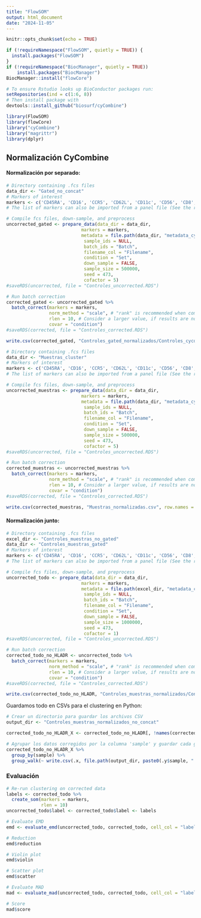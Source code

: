 ---
title: "FlowSOM"
output: html_document
date: "2024-11-05"
---

```{r setup, include=FALSE}
knitr::opts_chunk$set(echo = TRUE)
```

```{r cars}
if (!requireNamespace("FlowSOM", quietly = TRUE)) {
  install.packages("FlowSOM")
}
if (!requireNamespace("BiocManager", quietly = TRUE))
    install.packages("BiocManager")
BiocManager::install("flowCore")

# To ensure Rstudio looks up BioConductor packages run:
setRepositories(ind = c(1:6, 8))
# Then install package with
devtools::install_github("biosurf/cyCombine")
```

```{r}
library(FlowSOM)
library(flowCore)
library("cyCombine")
library("magrittr")
library(dplyr)
```

## Normalización CyCombine

#### Normalización por separado:

```{r}
# Directory containing .fcs files
data_dir <- "Gated_no_concat"
# Markers of interest
markers <- c('CD45RA', 'CD16', 'CCR5', 'CD62L', 'CD11c', 'CD56', 'CD8', 'CCR7', 'CD123', 'CD161', 'IgD', 'CD3', 'CD20', 'IgM', 'IgG', 'CD28', 'CCR6', 'CXCR5', 'PD1', 'CD141', 'CD57', 'CD14', 'CD11b', 'TCRG/D', 'PDL1', 'CD4', 'CD24', 'CD95', 'CD25', 'CXCR3', 'CD27', 'CD1c', 'CD19', 'CD127', 'HLADR', 'CD38')
# The list of markers can also be imported from a panel file (See the reference manual for an example)

# Compile fcs files, down-sample, and preprocess
uncorrected_gated <- prepare_data(data_dir = data_dir,
                            markers = markers,
                            metadata = file.path(data_dir, "metadata_cycombine_gated.xlsx"), # Can also be .csv file or data.frame object
                             sample_ids = NULL,
                             batch_ids = "Batch",
                             filename_col = "Filename",
                             condition = "Set",
                             down_sample = FALSE,
                             sample_size = 500000,
                             seed = 473,
                             cofactor = 5) 
#saveRDS(uncorrected, file = "Controles_uncorrected.RDS")

# Run batch correction
corrected_gated <- uncorrected_gated %>%
  batch_correct(markers = markers,
                norm_method = "scale", # "rank" is recommended when combining data with heavy batch effects
                rlen = 10, # Consider a larger value, if results are not convincing (e.g. 100)
                covar = "condition")
#saveRDS(corrected, file = "Controles_corrected.RDS")

write.csv(corrected_gated, "Controles_gated_normalizados/Controles_cycombine_corrected.csv", row.names = FALSE)
```

```{r}
# Directory containing .fcs files
data_dir <- "Muestras_cluster"
# Markers of interest
markers <- c('CD45RA', 'CD16', 'CCR5', 'CD62L', 'CD11c', 'CD56', 'CD8', 'CCR7', 'CD123', 'CD161', 'IgD', 'CD3', 'CD20', 'IgM', 'IgG', 'CD28', 'CCR6', 'CXCR5', 'PD1', 'CD141', 'CD57', 'CD14', 'CD11b', 'TCRG/D', 'PDL1', 'CD4', 'CD24', 'CD95', 'CD25', 'CXCR3', 'CD27', 'CD1c', 'CD19', 'CD127', 'HLADR', 'CD38')
# The list of markers can also be imported from a panel file (See the reference manual for an example)

# Compile fcs files, down-sample, and preprocess
uncorrected_muestras <- prepare_data(data_dir = data_dir,
                            markers = markers,
                            metadata = file.path(data_dir, "metadata_cycombine_muestras.xlsx"), # Can also be .csv file or data.frame object
                             sample_ids = NULL,
                             batch_ids = "Batch",
                             filename_col = "Filename",
                             condition = "Set",
                             down_sample = FALSE,
                             sample_size = 500000,
                             seed = 473,
                             cofactor = 5) 
#saveRDS(uncorrected, file = "Controles_uncorrected.RDS")

# Run batch correction
corrected_muestras <- uncorrected_muestras %>%
  batch_correct(markers = markers,
                norm_method = "scale", # "rank" is recommended when combining data with heavy batch effects
                rlen = 10, # Consider a larger value, if results are not convincing (e.g. 100)
                covar = "condition")
#saveRDS(corrected, file = "Controles_corrected.RDS")

write.csv(corrected_muestras, "Muestras_normalizadas.csv", row.names = FALSE)
```

#### Normalización junto:

```{r}
# Directory containing .fcs files
excel_dir <- "Controles_muestras_no_gated"
data_dir <- "Controles_muestras_gated"
# Markers of interest
markers <- c('CD45RA', 'CD16', 'CCR5', 'CD62L', 'CD11c', 'CD56', 'CD8', 'CCR7', 'CD123', 'CD161', 'IgD', 'CD3', 'CD20', 'IgM', 'IgG', 'CD28', 'CCR6', 'CXCR5', 'PD1', 'CD141', 'CD57', 'CD14', 'CD11b', 'TCRG/D', 'PDL1', 'CD4', 'CD24', 'CD95', 'CD25', 'CXCR3', 'CD27', 'CD1c', 'CD19', 'CD127', 'HLADR', 'CD38')
# The list of markers can also be imported from a panel file (See the reference manual for an example)

# Compile fcs files, down-sample, and preprocess
uncorrected_todo <- prepare_data(data_dir = data_dir,
                            markers = markers,
                            metadata = file.path(excel_dir, "metadata_cycombine_muestras_controles.xlsx"), # Can also be .csv file or data.frame object
                             sample_ids = NULL,
                             batch_ids = "Batch",
                             filename_col = "Filename",
                             condition = "Set",
                             down_sample = FALSE,
                             sample_size = 1000000,
                             seed = 473,
                             cofactor = 1) 
#saveRDS(uncorrected, file = "Controles_uncorrected.RDS")

# Run batch correction
corrected_todo_no_HLADR <- uncorrected_todo %>%
  batch_correct(markers = markers,
                norm_method = "scale", # "rank" is recommended when combining data with heavy batch effects
                rlen = 10, # Consider a larger value, if results are not convincing (e.g. 100)
                covar = "condition")
#saveRDS(corrected, file = "Controles_corrected.RDS")
```

```{r}
write.csv(corrected_todo_no_HLADR, "Controles_muestras_normalizados/Controles_muestras_normalizados.csv", row.names = FALSE)
```

Guardamos todo en CSVs para el clustering en Python:

```{r}
# Crear un directorio para guardar los archivos CSV
output_dir <- "Controles_muestras_normalizados_no_concat"

corrected_todo_no_HLADR_X <- corrected_todo_no_HLADR[, !names(corrected_todo_no_HLADR) %in% c("id", "label", "condition", "batch")]

# Agrupar los datos corregidos por la columna 'sample' y guardar cada grupo en un archivo CSV separado
corrected_todo_no_HLADR_X %>%
  group_by(sample) %>%
  group_walk(~ write.csv(.x, file.path(output_dir, paste0(.y$sample, ".csv")), row.names = FALSE))
```

### Evaluación

```{r}
# Re-run clustering on corrected data
labels <- corrected_todo %>% 
  create_som(markers = markers,
             rlen = 10)
uncorrected_todo$label <- corrected_todo$label <- labels

# Evaluate EMD
emd <- evaluate_emd(uncorrected_todo, corrected_todo, cell_col = "label")

# Reduction
emd$reduction

# Violin plot
emd$violin

# Scatter plot
emd$scatter
```

```{r}
# Evaluate MAD
mad <- evaluate_mad(uncorrected_todo, corrected_todo, cell_col = "label")

# Score
mad$score
```
